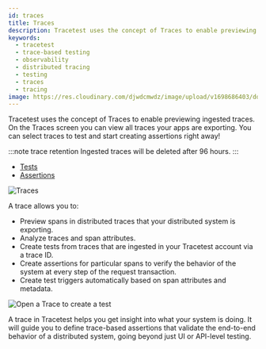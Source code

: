 ```yaml
---
id: traces
title: Traces
description: Tracetest uses the concept of Traces to enable previewing ingested traces. While in trace mode you can view all traces your apps are exporting. You can select traces to test and start creating assertions right away!
keywords:
  - tracetest
  - trace-based testing
  - observability
  - distributed tracing
  - testing
  - traces
  - tracing
image: https://res.cloudinary.com/djwdcmwdz/image/upload/v1698686403/docs/Blog_Thumbnail_14_rsvkmo.jpg
---
```


Tracetest uses the concept of Traces to enable previewing ingested traces. On the Traces screen you can view all traces your apps are exporting. You can select traces to test and start creating assertions right away!

:::note trace retention
Ingested traces will be deleted after 96 hours.
:::

- [Tests](/concepts/tests)
- [Assertions](/concepts/assertions)

![Traces](https://res.cloudinary.com/djwdcmwdz/image/upload/v1728327048/docs/app.tracetest.io_organizations_ttorg_e66318ba6544b856_environments_ttenv_1931fbfb43cc96c1_traces_page_1_a9znan.png)

A trace allows you to:

- Preview spans in distributed traces that your distributed system is exporting.
- Analyze traces and span attributes.
- Create tests from traces that are ingested in your Tracetest account via a trace ID.
- Create assertions for particular spans to verify the behavior of the system at every step of the request transaction.
- Create test triggers automatically based on span attributes and metadata.

![Open a Trace to create a test](https://res.cloudinary.com/djwdcmwdz/image/upload/v1728327049/docs/app.tracetest.io_organizations_ttorg_e66318ba6544b856_environments_ttenv_1931fbfb43cc96c1_traces_page_1_1_zovlo4.png)

A trace in Tracetest helps you get insight into what your system is doing. It will guide you to define trace-based assertions that validate the end-to-end behavior of a distributed system, going beyond just UI or API-level testing.
